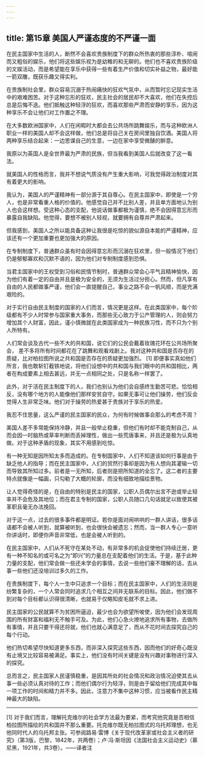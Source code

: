 ```yaml
---
---
---
```

title: 第15章 美国人严谨态度的不严谨一面
---

在民主国家中生活的人，断然不会喜欢贵族制度下的群众所热衷的那些淳朴、喧闹而又粗俗的娱乐，他们将这些娱乐视为是幼稚的和无聊的。他们也不喜欢贵族阶级的文娱活动，而是希望能在享乐中获得一些有着生产价值和切实补益之物，最好能一箭双雕，既获乐趣又得实利。

在贵族制社会里，群众容易沉溺于热闹痛快的狂欢气氛中，从而暂时忘记现实生活中的艰难困苦。对于这种忘形的狂欢，民主社会的居民却不大喜欢，他们在失控后总是后悔不迭。他们抵触这种轻浮的狂欢，而喜欢那些严肃而安静的享乐，因为这种享乐不会让他们对工作置之不理。

在大多数欧洲国家中，人们在闲暇时大都会去公共场所跳舞娱乐，而与这种欧洲人职业一样的美国人却不会这样做，他们总是将自己关在房间里独自饮酒。美国人将两种享乐结合起来：一边思谋自己的生意，一边在家中享受微醺的醉意。

我原以为英国人是全世界最为严肃的民族，但当我看到美国人后就改变了这一看法。

就美国人的性格而言，我并不想说气质没有产生重大影响，可我觉得政治制度对其有着更大的影响。

我认为，美国人的严谨精神有一部分源于其自尊心。在民主国家中，即使是一个穷人，也是非常看重人格的价值的。他感觉自己并不比别人差，并且单方面地认为别人也会这样想。受这种心态的支配，他说话做事都极为谨慎，绝不会因得意忘形而暴露自我缺陷。他觉得，要想不被别人轻视，就要拥有自尊并严肃起来。

但我感到，美国人之所以能具备这种让我很是吃惊的貌似源自本能的严谨精神，应该还有一个更加重要也更加强大的原因。

在专制制度下，普通群众虽有时会因得意忘形而沉溺在狂欢里，但一般情况下他们仍是郁郁寡欢和沉默不语的，因为他们对专制制度感到恐惧。

当君主国家中的王权受到习俗和民情节制时，普通群众常会心平气且精神愉快，因为他们有着一定的自由并且是极为安全的，无须为生活过分担心。然而，但凡享有自由的人民都做事严谨，他们会一直提醒自己，事业之路不会一帆风顺，而是充满艰险的。

对于实行自由民主制度的国家的人们而言，情况更是这样。在此类国家中，每个阶级都有不少人时常参与国家重大事务，而那些无心致力于公产管理的人，则会努力增加其个人财富，因此，谨小慎微就在此类国家成为一种民族习性，而不只为个别人所特有。

人们常会谈及古代一些不大的共和国，说它们的公民会戴着玫瑰花环在公共场所聚会， 差不多将所有时间都花在了跳舞和观看戏剧上。我对这种共和国是否存在的质疑，比对柏拉图所说之共和国是否存在的质疑更加强烈。 [1] 即便事实真如他们所言，我也敢斩钉截铁地说，将他们设想中的共和国与我们眼中的共和国相比，两者在构成要素上相去甚远，并无一点相同之处，只是名称一样罢了。

此外，对于活在民主制度下的人，我们也别认为他们会自感终生勤苦可悲。恰恰相反，没有哪个地方的人能像他们那样安贫自守。如果无事可让他们操劳，他们反会觉得人生非常乏味。他们对于操劳的热爱甚于贵族对于享乐的热爱。

我忍不住思量，这么严谨的民主国家的民众，为何有时候做事会那么的考虑不周？

美国人差不多常能保持冷静，并且一般举止稳重，但他们有时却不能克制自己，从而会因一时脑热或草率判断而丢掉理性，做出一些荒唐事来，并且还是极为认真地做。对于这种矛盾的现象，其实不用感到吃惊。

有一种无知是因所知太多而造成的。在专制国家中，人们不知道该如何行事是由于缺乏他人的指导；而在民主国家中，人们的贸然行事却是因为有人想向其灌输一切而导致其所知过多。前者是一无所知，后者则是把所知道的全忘了。这二者的主要特点就像是一幅画，只勾勒了大概的轮廓，而没有细致地描绘景物。

让人觉得奇怪的是，在自由的特别是民主的国家，公职人员偶尔出言不逊或举止轻率并不会危及其地位；而在君主专制的国家，公职人员随口几句话就足以致使其被革职且毫无办法挽回。

对于这一点，过去的很多事件都是明证。若你是面对闹哄哄的一群人讲话，很多话语都不会被人听到，就算被听到，也会很快会被遗忘；然而，当一群人专心一意听你讲话时，即便你声音非常低，也是会被人听到的。

在民主国家中，人们从不死守在某处不动，有非常多的机会促使他们持续迁居，更有一种不知名的或可名之为“即兴”的力量总在支配着他们的生活。于是，基于此种力量的支配，他们常会做一些还未学会的事情，去说一些他们豪不理解的话，去从事一些他们还没培训过多久的工作。

在贵族制度下，每个人一生中只追求一个目标；而在民主国家中，人们的生活则是纷繁复杂的，一个人常会同时追求几个相互之间并无联系的目标。因此，他们做不到对每个目标都认识得很清晰，也就易于仅略知皮毛就不求上进。

民主国家的公民就算不为贫困所逼迫，最少也会为欲望所唆使，因为他们会发现周围的所有财富和福利无不触手可及。为此，他们心急火燎地追求所有事物，去做所有事情，并且只要干得还将就，他们也就心满意足了，而从不花时间去探究自己的每个行动。

他们热切希望尽快知道更多东西，而非深入探究这些东西，因而他们的好奇心既没有止境又比较容易被满足。事实上，他们没有时间关键是没有兴趣对事物进行深入的探究。

总而言之，民主国家人民谨慎稳重，是因其所处的社会情况和政治情况迫使其去从事一些必须认真对待的工作；而他们偶尔行为轻浮，则是由于留给他们完成其中每一项工作的时间和精力并不多。因此，注意力不集中这种习惯，应当被看作民主精神最大的缺陷。



* * *



[1] 对于我们而言，理解托克维尔的社会学方法最为要紧，而考究他究竟是否相信柏拉图所描绘的共和国并不那么重要。托克维尔既无柏拉图式的乌托邦理想，也无他同时代人的乌托邦主张。可参阅路易·雷博《关于现代改革家或社会主义者的研究》（第3版，巴黎，1842年，共两卷）；卢·冯·斯坦因《法国社会主义运动史》（慕尼黑，1921年，共3卷）。——译者注